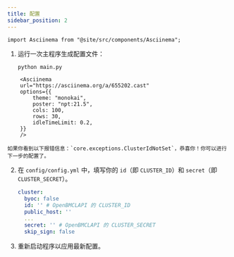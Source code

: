 ```yaml
---
title: 配置
sidebar_position: 2
---
```


````mdx-code-block
import Asciinema from "@site/src/components/Asciinema";
````

1. 运行一次主程序生成配置文件：

    ```sh
    python main.py
    ```

````mdx-code-block
    <Asciinema
    url="https://asciinema.org/a/655202.cast"
    options={{
        theme: "monokai",
        poster: "npt:21.5",
        cols: 100,
        rows: 30,
        idleTimeLimit: 0.2,
    }}
    />
````


    如果你看到以下报错信息：`core.exceptions.ClusterIdNotSet`，恭喜你！你可以进行下一步的配置了。

2. 在 `config/config.yml` 中，填写你的 `id`（即 `CLUSTER_ID`）和 `secret`（即 `CLUSTER_SECRET`）。

    ```yml title="config/config.yml" {3,6}
    cluster:
      byoc: false
      id: '' # OpenBMCLAPI 的 CLUSTER_ID
      public_host: ''
      ...
      secret: '' # OpenBMCLAPI 的 CLUSTER_SECRET
      skip_sign: false
    ```

3. 重新启动程序以应用最新配置。
